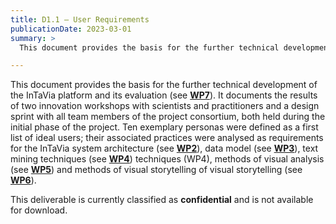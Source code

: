 ```yaml
---
title: D1.1 – User Requirements
publicationDate: 2023-03-01
summary: >
  This document provides the basis for the further technical development of the InTaVia platform and its evaluation.

---
```


This document provides the basis for the further technical development of the InTaVia platform and its evaluation (see [**WP7**](/work-packages/)). It documents the results of two innovation workshops with scientists and practitioners and a design sprint with all team members of the project consortium, both held during the initial phase of the project. Ten exemplary personas were defined as a first list of ideal users; their associated practices were analysed as requirements for the InTaVia system architecture (see [**WP2**](/work-packages/)), data model (see [**WP3**](/work-packages/)), text mining techniques (see [**WP4**](/work-packages/)) techniques (WP4), methods of visual analysis (see [**WP5**](/work-packages/)) and methods of visual storytelling of visual storytelling (see [**WP6**](/work-packages/)).

This deliverable is currently classified as **confidential** and is not available for download.
